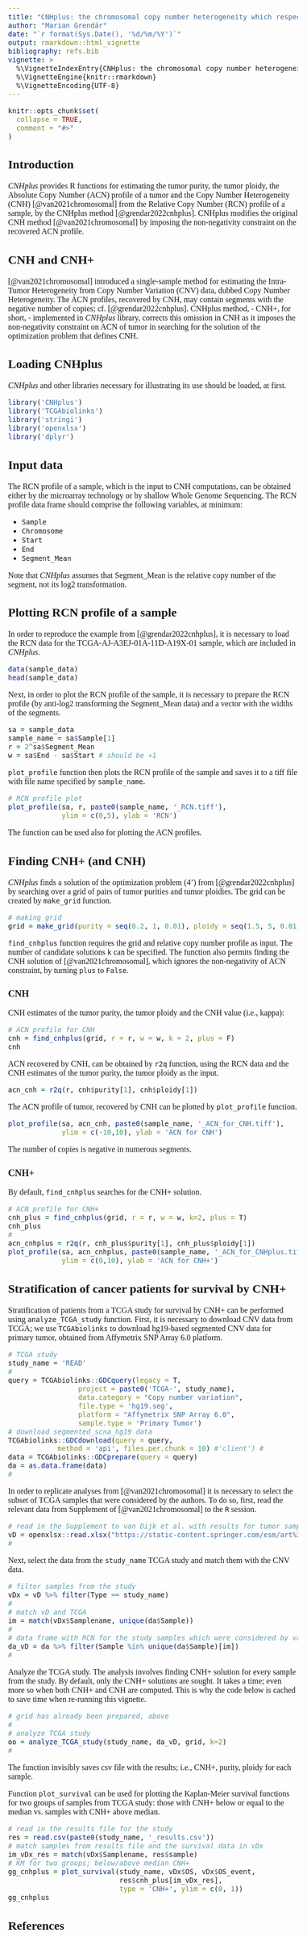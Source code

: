 ```yaml
---
title: "CNHplus: the chromosomal copy number heterogeneity which respects biological constraints"
author: "Marian Grendár"
date: "`r format(Sys.Date(), '%d/%m/%Y')`"
output: rmarkdown::html_vignette
bibliography: refs.bib
vignette: >
  %\VignetteIndexEntry{CNHplus: the chromosomal copy number heterogeneity which respects biological constraints}
  %\VignetteEngine{knitr::rmarkdown}
  %\VignetteEncoding{UTF-8}
---
```


<style type="text/css">
  body{
  font-size: 12pt;
   font-family: "Times New Roman", Times, serif;
}
</style>

```r
knitr::opts_chunk$set(
  collapse = TRUE,
  comment = "#>"
)
```

## Introduction

_CNHplus_ provides R functions for estimating the tumor purity, the tumor ploidy, the Absolute Copy Number (ACN) profile of a tumor and the Copy Number Heterogeneity (CNH) [@van2021chromosomal] from the Relative Copy Number (RCN) profile of a sample, by the CNHplus method [@grendar2022cnhplus]. CNHplus modifies the original CNH method [@van2021chromosomal] by imposing the non-negativity constraint on the recovered ACN profile.


## CNH and CNH+

[@van2021chromosomal] introduced a single-sample method for estimating the Intra-Tumor Heterogeneity from Copy Number Variation (CNV) data, dubbed Copy Number Heterogeneity. The ACN profiles, recovered by CNH, may contain segments with the negative number of copies; cf. [@grendar2022cnhplus].
CNHplus method, - CNH+,  for short, -  implemented in _CNHplus_ library, corrects this omission in CNH as it imposes the non-negativity constraint on ACN of tumor in searching for the solution of the optimization problem that defines CNH.


## Loading CNHplus

_CNHplus_ and other libraries necessary for illustrating its use should be loaded, at first.


```r
library('CNHplus')
library('TCGAbiolinks')
library('stringi')
library('openxlsx')
library('dplyr')
```


## Input data 

The RCN profile of a sample, which is the input to CNH computations, can be obtained either by the microarray technology or by shallow Whole Genome Sequencing. The RCN profile data frame should comprise the following variables, at minimum:

* `Sample`
* `Chromosome`
* `Start`
* `End`
* `Segment_Mean`

Note that _CNHplus_ assumes that Segment_Mean is the relative copy number of the segment, not its log2 transformation.

## Plotting RCN profile of a sample

In order to reproduce the example from [@grendar2022cnhplus], it is necessary to load the RCN data for the TCGA-AJ-A3EJ-01A-11D-A19X-01 sample, which are included in _CNHplus_.

```r
data(sample_data)
head(sample_data)
```

Next, in order to plot the RCN profile of the sample, it is necessary to prepare the RCN profile (by anti-log2 transforming the Segment_Mean data) and a vector with the widths of the segments.

```r
sa = sample_data
sample_name = sa$Sample[1]
r = 2^sa$Segment_Mean
w = sa$End - sa$Start # should be +1
```

`plot_profile` function then plots the RCN profile of the sample and saves it to a tiff file with file name specified by `sample_name`.

```r
# RCN profile plot
plot_profile(sa, r, paste0(sample_name, '_RCN.tiff'),
             ylim = c(0,5), ylab = 'RCN')
```

The function can be used also for plotting the ACN profiles.


## Finding CNH+ (and CNH)

_CNHplus_ finds a solution of the optimization problem (4') from [@grendar2022cnhplus]
by searching over a grid of pairs of tumor purities and tumor ploidies. The grid can be created by `make_grid` function.

```r
# making grid
grid = make_grid(purity = seq(0.2, 1, 0.01), ploidy = seq(1.5, 5, 0.01))
```

`find_cnhplus` function requires the grid and relative copy number profile as input.
The number of candidate solutions `k` can be specified. The function also permits finding the CNH solution of [@van2021chromosomal], which ignores the non-negativity of ACN constraint, by turning `plus` to `False`. 

### CNH

CNH estimates of the tumor purity, the tumor ploidy and the CNH value (i.e., kappa):

```r
# ACN profile for CNH
cnh = find_cnhplus(grid, r = r, w = w, k = 2, plus = F)
cnh
```

ACN recovered by CNH, can be obtained by `r2q` function, using the RCN data and the CNH estimates of the tumor purity, the tumor ploidy as the input.

```r
acn_cnh = r2q(r, cnh$purity[1], cnh$ploidy[1])
```

The ACN profile of tumor, recovered by CNH can be plotted by `plot_profile` function.

```r
plot_profile(sa, acn_cnh, paste0(sample_name, '_ACN_for_CNH.tiff'),
             ylim = c(-10,10), ylab = 'ACN for CNH')
```

The number of copies is negative in numerous segments.

### CNH+

By default, `find_cnhplus` searches for the CNH+ solution.

```r
# ACN profile for CNH+
cnh_plus = find_cnhplus(grid, r = r, w = w, k=2, plus = T)
cnh_plus
#
acn_cnhplus = r2q(r, cnh_plus$purity[1], cnh_plus$ploidy[1])
plot_profile(sa, acn_cnhplus, paste0(sample_name, '_ACN_for_CNHplus.tiff'),
             ylim = c(0,10), ylab = 'ACN for CNH+')
```

## Stratification of cancer patients for survival by CNH+

Stratification of patients from a TCGA study for survival by CNH+ can be performed using `analyze_TCGA_study` function. First, it is necessary to download CNV data from TCGA; we use `TCGAbiolinks` to download hg19-based segmented CNV data for primary tumor, obtained from Affymetrix SNP Array 6.0 platform.

```r
# TCGA study
study_name = 'READ'
#
query = TCGAbiolinks::GDCquery(legacy = T,
                 project = paste0('TCGA-', study_name), 
                 data.category = "Copy number variation",
                 file.type = 'hg19.seg',
                 platform = "Affymetrix SNP Array 6.0",
                 sample.type = 'Primary Tumor')
# download segmented_scna_hg19 data 
TCGAbiolinks::GDCdownload(query = query, 
            method = 'api', files.per.chunk = 10) #'client') # 
data = TCGAbiolinks::GDCprepare(query = query)
da = as.data.frame(data)
#            
```


In order to replicate analyses from [@van2021chromosomal] it is necessary to select the subset of TCGA samples that were considered by the authors. To do so, first, read the relevant data from Supplement of [@van2021chromosomal] to the `R` session.

```r
# read in the Supplement to van Dijk et al. with results for tumor samples from TCGA studies
vD = openxlsx::read.xlsx("https://static-content.springer.com/esm/art%3A10.1038%2Fs41467-021-23384-6/MediaObjects/41467_2021_23384_MOESM4_ESM.xlsx")
#
```

Next, select the data from the `study_name` TCGA study and match them with the CNV data.

```r
# filter samples from the study
vDx = vD %>% filter(Type == study_name)
#
# match vD and TCGA
im = match(vDx$Samplename, unique(da$Sample))
#
# data frame with RCN for the study samples which were considered by van Dijk et al.
da_vD = da %>% filter(Sample %in% unique(da$Sample)[im])
#
```

Analyze the TCGA study. The analysis involves finding CNH+ solution for every sample from the study. By default, only the CNH+ solutions are sought. It takes a time; even more so when both CNH+ and CNH are computed. This is why the code below is cached to save time when re-running this vignette.


```r
# grid has already been prepared, above
#
# analyze TCGA study
oo = analyze_TCGA_study(study_name, da_vD, grid, k=2)
#
```

The function invisibly saves csv file with the results; i.e., CNH+, purity, ploidy for each sample.

Function `plot_survival` can be used for plotting the Kaplan-Meier survival functions for two groups of samples from TCGA study: those with CNH+ below or equal to the median vs. samples with CNH+ above median.

```r
# read in the results file for the study
res = read.csv(paste0(study_name, '_results.csv'))
# match samples from results file and the survival data in vDx
im_vDx_res = match(vDx$Samplename, res$sample)
# KM for two groups; below/above median CNH+
gg_cnhplus = plot_survival(study_name, vDx$OS, vDx$OS_event, 
                           res$cnh_plus[im_vDx_res],
                           type = 'CNH+', ylim = c(0, 1))
gg_cnhplus
```



## References

